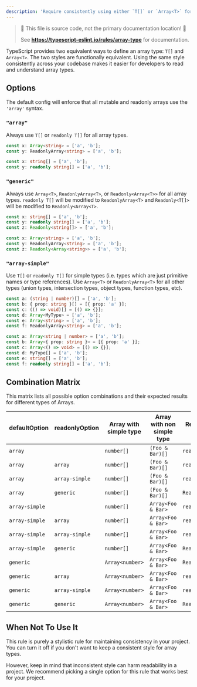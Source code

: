 ---
description: 'Require consistently using either `T[]` or `Array<T>` for arrays.'
---


> 🛑 This file is source code, not the primary documentation location! 🛑
>
> See **https://typescript-eslint.io/rules/array-type** for documentation.

TypeScript provides two equivalent ways to define an array type: `T[]` and `Array<T>`.
The two styles are functionally equivalent.
Using the same style consistently across your codebase makes it easier for developers to read and understand array types.

## Options

The default config will enforce that all mutable and readonly arrays use the `'array'` syntax.

### `"array"`

Always use `T[]` or `readonly T[]` for all array types.

<Tabs>
<TabItem value="❌ Incorrect">

```ts option='{ "default": "array" }'
const x: Array<string> = ['a', 'b'];
const y: ReadonlyArray<string> = ['a', 'b'];
```

</TabItem>
<TabItem value="✅ Correct">

```ts option='{ "default": "array" }'
const x: string[] = ['a', 'b'];
const y: readonly string[] = ['a', 'b'];
```

</TabItem>
</Tabs>

### `"generic"`

Always use `Array<T>`, `ReadonlyArray<T>`, or `Readonly<Array<T>>` for all array types.
`readonly T[]` will be modified to `ReadonlyArray<T>` and `Readonly<T[]>` will be modified to `Readonly<Array<T>`.

<Tabs>
<TabItem value="❌ Incorrect">

```ts option='{ "default": "generic" }'
const x: string[] = ['a', 'b'];
const y: readonly string[] = ['a', 'b'];
const z: Readonly<string[]> = ['a', 'b'];
```

</TabItem>
<TabItem value="✅ Correct">

```ts option='{ "default": "generic" }'
const x: Array<string> = ['a', 'b'];
const y: ReadonlyArray<string> = ['a', 'b'];
const z: Readonly<Array<string>> = ['a', 'b'];
```

</TabItem>
</Tabs>

### `"array-simple"`

Use `T[]` or `readonly T[]` for simple types (i.e. types which are just primitive names or type references).
Use `Array<T>` or `ReadonlyArray<T>` for all other types (union types, intersection types, object types, function types, etc).

<Tabs>
<TabItem value="❌ Incorrect">

```ts option='{ "default": "array-simple" }'
const a: (string | number)[] = ['a', 'b'];
const b: { prop: string }[] = [{ prop: 'a' }];
const c: (() => void)[] = [() => {}];
const d: Array<MyType> = ['a', 'b'];
const e: Array<string> = ['a', 'b'];
const f: ReadonlyArray<string> = ['a', 'b'];
```

</TabItem>
<TabItem value="✅ Correct">

```ts option='{ "default": "array-simple" }'
const a: Array<string | number> = ['a', 'b'];
const b: Array<{ prop: string }> = [{ prop: 'a' }];
const c: Array<() => void> = [() => {}];
const d: MyType[] = ['a', 'b'];
const e: string[] = ['a', 'b'];
const f: readonly string[] = ['a', 'b'];
```

</TabItem>
</Tabs>

## Combination Matrix

This matrix lists all possible option combinations and their expected results for different types of Arrays.

| defaultOption  | readonlyOption | Array with simple type | Array with non simple type | Readonly array with simple type | Readonly array with non simple type |
| -------------- | -------------- | ---------------------- | -------------------------- | ------------------------------- | ----------------------------------- |
| `array`        |                | `number[]`             | `(Foo & Bar)[]`            | `readonly number[]`             | `readonly (Foo & Bar)[]`            |
| `array`        | `array`        | `number[]`             | `(Foo & Bar)[]`            | `readonly number[]`             | `readonly (Foo & Bar)[]`            |
| `array`        | `array-simple` | `number[]`             | `(Foo & Bar)[]`            | `readonly number[]`             | `ReadonlyArray<Foo & Bar>`          |
| `array`        | `generic`      | `number[]`             | `(Foo & Bar)[]`            | `ReadonlyArray<number>`         | `ReadonlyArray<Foo & Bar>`          |
| `array-simple` |                | `number[]`             | `Array<Foo & Bar>`         | `readonly number[]`             | `ReadonlyArray<Foo & Bar>`          |
| `array-simple` | `array`        | `number[]`             | `Array<Foo & Bar>`         | `readonly number[]`             | `readonly (Foo & Bar)[]`            |
| `array-simple` | `array-simple` | `number[]`             | `Array<Foo & Bar>`         | `readonly number[]`             | `ReadonlyArray<Foo & Bar>`          |
| `array-simple` | `generic`      | `number[]`             | `Array<Foo & Bar>`         | `ReadonlyArray<number>`         | `ReadonlyArray<Foo & Bar>`          |
| `generic`      |                | `Array<number>`        | `Array<Foo & Bar>`         | `ReadonlyArray<number>`         | `ReadonlyArray<Foo & Bar>`          |
| `generic`      | `array`        | `Array<number>`        | `Array<Foo & Bar>`         | `readonly number[]`             | `readonly (Foo & Bar)[]`            |
| `generic`      | `array-simple` | `Array<number>`        | `Array<Foo & Bar>`         | `readonly number[]`             | `ReadonlyArray<Foo & Bar>`          |
| `generic`      | `generic`      | `Array<number>`        | `Array<Foo & Bar>`         | `ReadonlyArray<number>`         | `ReadonlyArray<Foo & Bar>`          |

## When Not To Use It

This rule is purely a stylistic rule for maintaining consistency in your project.
You can turn it off if you don't want to keep a consistent style for array types.

However, keep in mind that inconsistent style can harm readability in a project.
We recommend picking a single option for this rule that works best for your project.
